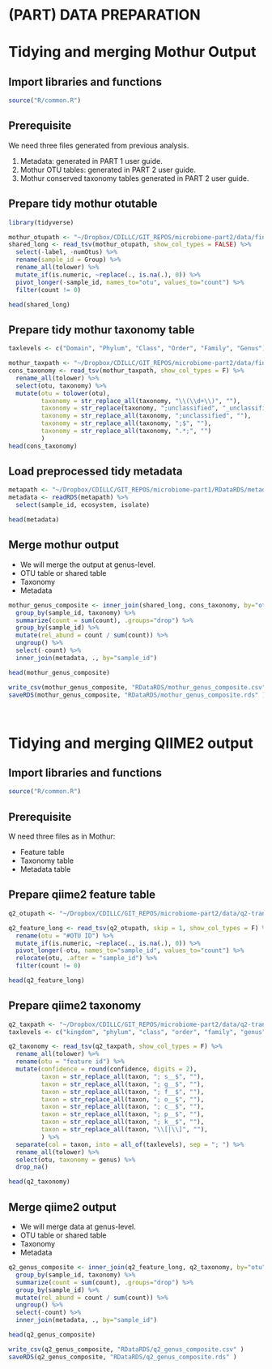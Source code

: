 # (PART) DATA PREPARATION {-}

# Tidying and merging Mothur Output

## Import libraries and functions
```r
source("R/common.R")

```

## Prerequisite
We need three files generated from previous analysis.

1. Metadata: generated in PART 1 user guide.
2. Mothur OTU tables: generated in PART 2 user guide.
3. Mothur conserved taxonomy tables generated in PART 2 user guide.


## Prepare tidy mothur otutable

```r
library(tidyverse)

mothur_otupath <- "~/Dropbox/CDILLC/GIT_REPOS/microbiome-part2/data/final.opti_mcc.shared"
shared_long <- read_tsv(mothur_otupath, show_col_types = FALSE) %>% 
  select(-label, -numOtus) %>% 
  rename(sample_id = Group) %>% 
  rename_all(tolower) %>% 
  mutate_if(is.numeric, ~replace(., is.na(.), 0)) %>% 
  pivot_longer(-sample_id, names_to="otu", values_to="count") %>% 
  filter(count != 0)

head(shared_long)
```

## Prepare tidy mothur taxonomy table
```r
taxlevels <- c("Domain", "Phylum", "Class", "Order", "Family", "Genus")

mothur_taxpath <- "~/Dropbox/CDILLC/GIT_REPOS/microbiome-part2/data/final.opti_mcc.0.03.cons.taxonomy"
cons_taxonomy <- read_tsv(mothur_taxpath, show_col_types = F) %>%
  rename_all(tolower) %>%
  select(otu, taxonomy) %>%
  mutate(otu = tolower(otu),
         taxonomy = str_replace_all(taxonomy, "\\(\\d+\\)", ""),
         taxonomy = str_replace(taxonomy, ";unclassified", "_unclassified"),
         taxonomy = str_replace_all(taxonomy, ";unclassified", ""),
         taxonomy = str_replace_all(taxonomy, ";$", ""),
         taxonomy = str_replace_all(taxonomy, ".*;", "")
         )
head(cons_taxonomy)
```

## Load preprocessed tidy metadata
```r
metapath <- "~/Dropbox/CDILLC/GIT_REPOS/microbiome-part1/RDataRDS/metadata.rds"
metadata <- readRDS(metapath) %>% 
  select(sample_id, ecosystem, isolate)

head(metadata)
```

## Merge mothur output
- We will merge the output at genus-level.
- OTU table or shared table
- Taxonomy
- Metadata

```r
mothur_genus_composite <- inner_join(shared_long, cons_taxonomy, by="otu") %>%
  group_by(sample_id, taxonomy) %>%
  summarize(count = sum(count), .groups="drop") %>%
  group_by(sample_id) %>%
  mutate(rel_abund = count / sum(count)) %>% 
  ungroup() %>%
  select(-count) %>%
  inner_join(metadata, ., by="sample_id")

head(mothur_genus_composite)

write_csv(mothur_genus_composite, "RDataRDS/mothur_genus_composite.csv" )
saveRDS(mothur_genus_composite, "RDataRDS/mothur_genus_composite.rds" )
```

<br>


# Tidying and merging QIIME2 output

## Import libraries and functions
```r
source("R/common.R")

```

## Prerequisite
W need three files as in Mothur:

- Feature table
- Taxonomy table
- Metadata table

## Prepare qiime2 feature table 

```r
q2_otupath <- "~/Dropbox/CDILLC/GIT_REPOS/microbiome-part2/data/q2-transformed-tables/feature-table.tsv"

q2_feature_long <- read_tsv(q2_otupath, skip = 1, show_col_types = F) %>%
  rename(otu = "#OTU ID") %>% 
  mutate_if(is.numeric, ~replace(., is.na(.), 0)) %>% 
  pivot_longer(-otu, names_to="sample_id", values_to="count") %>%
  relocate(otu, .after = "sample_id") %>% 
  filter(count != 0)

head(q2_feature_long)
```

## Prepare qiime2 taxonomy 

```r
q2_taxpath <- "~/Dropbox/CDILLC/GIT_REPOS/microbiome-part2/data/q2-transformed-tables/taxonomy.tsv"
taxlevels <- c("kingdom", "phylum", "class", "order", "family", "genus", "species")

q2_taxonomy <- read_tsv(q2_taxpath, show_col_types = F) %>%
  rename_all(tolower) %>%
  rename(otu = "feature id") %>% 
  mutate(confidence = round(confidence, digits = 2),
         taxon = str_replace_all(taxon, "; s__$", ""),
         taxon = str_replace_all(taxon, "; g__$", ""),
         taxon = str_replace_all(taxon, "; f__$", ""),
         taxon = str_replace_all(taxon, "; o__$", ""),
         taxon = str_replace_all(taxon, "; c__$", ""),
         taxon = str_replace_all(taxon, "; p__$", ""),
         taxon = str_replace_all(taxon, "; k__$", ""),
         taxon = str_replace_all(taxon, "\\[|\\]", ""),
         ) %>% 
  separate(col = taxon, into = all_of(taxlevels), sep = "; ") %>%
  rename_all(tolower) %>% 
  select(otu, taxonomy = genus) %>% 
  drop_na()

head(q2_taxonomy)
```

## Merge qiime2 output
- We will merge data at genus-level.
- OTU table or shared table
- Taxonomy
- Metadata
```r
q2_genus_composite <- inner_join(q2_feature_long, q2_taxonomy, by="otu") %>%
  group_by(sample_id, taxonomy) %>%
  summarize(count = sum(count), .groups="drop") %>%
  group_by(sample_id) %>%
  mutate(rel_abund = count / sum(count)) %>% 
  ungroup() %>%
  select(-count) %>%
  inner_join(metadata, ., by="sample_id")

head(q2_genus_composite)

write_csv(q2_genus_composite, "RDataRDS/q2_genus_composite.csv" )
saveRDS(q2_genus_composite, "RDataRDS/q2_genus_composite.rds" )
```
